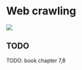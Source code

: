 # Web crawling {#WebCrawling}

<img src="img/book/spider-01.png" />

## TODO

TODO: book chapter 7,8